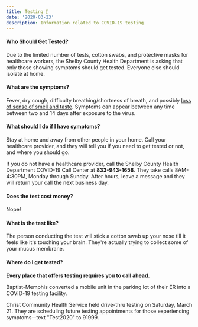 ```yaml
---
title: Testing 💉
date: '2020-03-23'
description: Information related to COVID-19 testing
---
```


#### Who Should Get Tested?

Due to the limited number of tests, cotton swabs, and protective masks for healthcare workers, the Shelby County Health Department is asking that only those showing symptoms should get tested. Everyone else should isolate at home.

#### What are the symptoms?

Fever, dry cough, difficulty breathing/shortness of breath, and possibly [loss of sense of smell and taste](https://www.nytimes.com/2020/03/22/health/coronavirus-symptoms-smell-taste.html). Symptoms can appear between any time between two and 14 days after exposure to the virus.

#### What should I do if I have symptoms?

Stay at home and away from other people in your home. Call your healthcare provider, and they will tell you if you need to get tested or not, and where you should go.

If you do not have a healthcare provider, call the Shelby County Health Department COVID-19 Call Center at **833-943-1658**. They take calls 8AM-4:30PM, Monday through Sunday. After hours, leave a message and they will return your call the next business day.

#### Does the test cost money?

Nope!

#### What is the test like?

The person conducting the test will stick a cotton swab up your nose till it feels like it's touching your brain. They're actually trying to collect some of your mucus membrane.

#### Where do I get tested?

**Every place that offers testing requires you to call ahead.**

Baptist-Memphis converted a mobile unit in the parking lot of their ER into a COVID-19 testing facility.

Christ Community Health Service held drive-thru testing on Saturday, March 21. They are scheduling future testing appointments for those experiencing symptoms--text "Test2020" to 91999.
